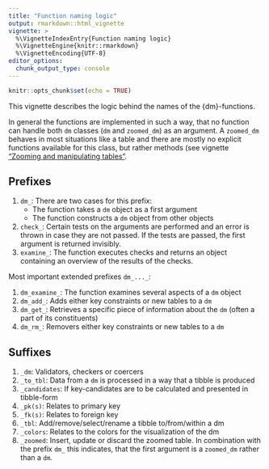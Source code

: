 ```yaml
---
title: "Function naming logic"
output: rmarkdown::html_vignette
vignette: >
  %\VignetteIndexEntry{Function naming logic}
  %\VignetteEngine{knitr::rmarkdown}
  %\VignetteEncoding{UTF-8}
editor_options: 
  chunk_output_type: console
---
```


```r
knitr::opts_chunk$set(echo = TRUE)
```

This vignette describes the logic behind the names of the {dm}-functions.

In general the functions are implemented in such a way, that no function can handle both `dm` classes (`dm` and `zoomed_dm`) as an argument.
A `zoomed_dm` behaves in most situations like a table and there are mostly no explicit functions available for this class, but rather methods (see vignette ["Zooming and manipulating tables"](https://krlmlr.github.io/dm/articles/dm-zoom-to-table.html).
<!-- FIXME: Vignette needs to be reviewed and integrated (https://github.com/krlmlr/dm/issues/185) -->

## Prefixes

1. `dm_`: There are two cases for this prefix:
    - The function takes a `dm` object as a first argument
    - The function constructs a `dm` object from other objects
1. `check_`: Certain tests on the arguments are performed and an error is thrown in case they are not passed. If the tests are passed, the first argument is returned invisibly.
1. `examine_`: The function executes checks and returns an object containing an overview of the results of the checks. 

Most important extended prefixes `dm_..._`:

1. `dm_examine_`: The function examines several aspects of a `dm` object
1. `dm_add_`: Adds either key constraints or new tables to a `dm`
1. `dm_get_`: Retrieves a specific piece of information about the `dm` (often a part of its constituents)
1. `dm_rm_`: Removers either key constraints or new tables to a `dm`

## Suffixes

1. `_dm`: Validators, checkers or coercers
1. `_to_tbl`: Data from a `dm` is processed in a way that a tibble is produced
1. `_candidates`: If key-candidates are to be calculated and presented in tibble-form
1. `_pk(s)`: Relates to primary key
1. `_fk(s)`: Relates to foreign key
1. `_tbl`: Add/remove/select/rename a tibble to/from/within a dm
1. `_colors`: Relates to the colors for the visualization of the dm
1. `_zoomed`: Insert, update or discard the zoomed table. In combination with the prefix `dm_` this indicates, that the first argument is a `zoomed_dm` rather than a `dm`.
